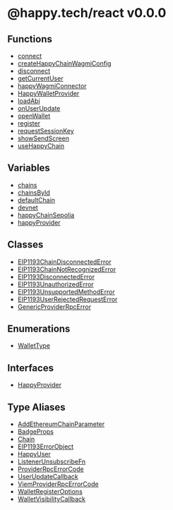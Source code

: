 # @happy.tech/react v0.0.0

## Functions

* [connect](/sdk/react/api/functions/connect)
* [createHappyChainWagmiConfig](/sdk/react/api/functions/createHappyChainWagmiConfig)
* [disconnect](/sdk/react/api/functions/disconnect)
* [getCurrentUser](/sdk/react/api/functions/getCurrentUser)
* [happyWagmiConnector](/sdk/react/api/functions/happyWagmiConnector)
* [HappyWalletProvider](/sdk/react/api/functions/HappyWalletProvider)
* [loadAbi](/sdk/react/api/functions/loadAbi)
* [onUserUpdate](/sdk/react/api/functions/onUserUpdate)
* [openWallet](/sdk/react/api/functions/openWallet)
* [register](/sdk/react/api/functions/register)
* [requestSessionKey](/sdk/react/api/functions/requestSessionKey)
* [showSendScreen](/sdk/react/api/functions/showSendScreen)
* [useHappyChain](/sdk/react/api/functions/useHappyChain)

## Variables

* [chains](/sdk/react/api/variables/chains)
* [chainsById](/sdk/react/api/variables/chainsById)
* [defaultChain](/sdk/react/api/variables/defaultChain)
* [devnet](/sdk/react/api/variables/devnet)
* [happyChainSepolia](/sdk/react/api/variables/happyChainSepolia)
* [happyProvider](/sdk/react/api/variables/happyProvider)

## Classes

* [EIP1193ChainDisconnectedError](/sdk/react/api/classes/EIP1193ChainDisconnectedError)
* [EIP1193ChainNotRecognizedError](/sdk/react/api/classes/EIP1193ChainNotRecognizedError)
* [EIP1193DisconnectedError](/sdk/react/api/classes/EIP1193DisconnectedError)
* [EIP1193UnauthorizedError](/sdk/react/api/classes/EIP1193UnauthorizedError)
* [EIP1193UnsupportedMethodError](/sdk/react/api/classes/EIP1193UnsupportedMethodError)
* [EIP1193UserRejectedRequestError](/sdk/react/api/classes/EIP1193UserRejectedRequestError)
* [GenericProviderRpcError](/sdk/react/api/classes/GenericProviderRpcError)

## Enumerations

* [WalletType](/sdk/react/api/enumerations/WalletType)

## Interfaces

* [HappyProvider](/sdk/react/api/interfaces/HappyProvider)

## Type Aliases

* [AddEthereumChainParameter](/sdk/react/api/type-aliases/AddEthereumChainParameter)
* [BadgeProps](/sdk/react/api/type-aliases/BadgeProps)
* [Chain](/sdk/react/api/type-aliases/Chain)
* [EIP1193ErrorObject](/sdk/react/api/type-aliases/EIP1193ErrorObject)
* [HappyUser](/sdk/react/api/type-aliases/HappyUser)
* [ListenerUnsubscribeFn](/sdk/react/api/type-aliases/ListenerUnsubscribeFn)
* [ProviderRpcErrorCode](/sdk/react/api/type-aliases/ProviderRpcErrorCode)
* [UserUpdateCallback](/sdk/react/api/type-aliases/UserUpdateCallback)
* [ViemProviderRpcErrorCode](/sdk/react/api/type-aliases/ViemProviderRpcErrorCode)
* [WalletRegisterOptions](/sdk/react/api/type-aliases/WalletRegisterOptions)
* [WalletVisibilityCallback](/sdk/react/api/type-aliases/WalletVisibilityCallback)
